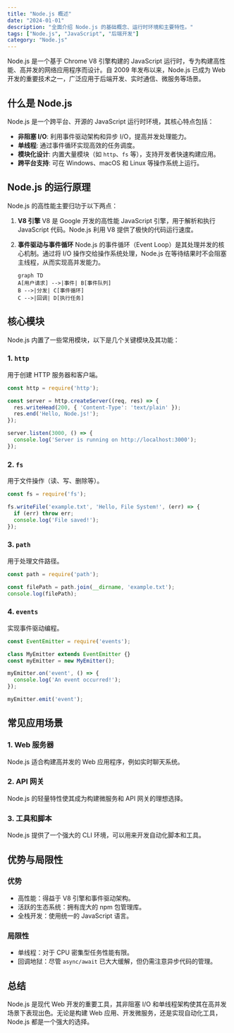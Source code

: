 ```yaml
---
title: "Node.js 概述"
date: "2024-01-01"
description: "全面介绍 Node.js 的基础概念、运行时环境和主要特性。"
tags: ["Node.js", "JavaScript", "后端开发"]
category: "Node.js"
---
```


Node.js 是一个基于 Chrome V8 引擎构建的 JavaScript 运行时，专为构建高性能、高并发的网络应用程序而设计。自 2009 年发布以来，Node.js 已成为 Web 开发的重要技术之一，广泛应用于后端开发、实时通信、微服务等场景。

## 什么是 Node.js

Node.js 是一个跨平台、开源的 JavaScript 运行时环境，其核心特点包括：

- **非阻塞 I/O**: 利用事件驱动架构和异步 I/O，提高并发处理能力。
- **单线程**: 通过事件循环实现高效的任务调度。
- **模块化设计**: 内置大量模块（如 `http`、`fs` 等），支持开发者快速构建应用。
- **跨平台支持**: 可在 Windows、macOS 和 Linux 等操作系统上运行。

## Node.js 的运行原理

Node.js 的高性能主要归功于以下两点：

1. **V8 引擎**
   V8 是 Google 开发的高性能 JavaScript 引擎，用于解析和执行 JavaScript 代码。Node.js 利用 V8 提供了极快的代码运行速度。

2. **事件驱动与事件循环**
   Node.js 的事件循环（Event Loop）是其处理并发的核心机制。通过将 I/O 操作交给操作系统处理，Node.js 在等待结果时不会阻塞主线程，从而实现高并发能力。

   ```mermaid
   graph TD
   A[用户请求] -->|事件| B[事件队列]
   B -->|分发| C[事件循环]
   C -->|回调| D[执行任务]
   ```

## 核心模块

Node.js 内置了一些常用模块，以下是几个关键模块及其功能：

### 1. `http`
用于创建 HTTP 服务器和客户端。

```javascript
const http = require('http');

const server = http.createServer((req, res) => {
  res.writeHead(200, { 'Content-Type': 'text/plain' });
  res.end('Hello, Node.js!');
});

server.listen(3000, () => {
  console.log('Server is running on http://localhost:3000');
});
```

### 2. `fs`
用于文件操作（读、写、删除等）。

```javascript
const fs = require('fs');

fs.writeFile('example.txt', 'Hello, File System!', (err) => {
  if (err) throw err;
  console.log('File saved!');
});
```

### 3. `path`
用于处理文件路径。

```javascript
const path = require('path');

const filePath = path.join(__dirname, 'example.txt');
console.log(filePath);
```

### 4. `events`
实现事件驱动编程。

```javascript
const EventEmitter = require('events');

class MyEmitter extends EventEmitter {}
const myEmitter = new MyEmitter();

myEmitter.on('event', () => {
  console.log('An event occurred!');
});

myEmitter.emit('event');
```

## 常见应用场景

### 1. Web 服务器
Node.js 适合构建高并发的 Web 应用程序，例如实时聊天系统。

### 2. API 网关
Node.js 的轻量特性使其成为构建微服务和 API 网关的理想选择。

### 3. 工具和脚本
Node.js 提供了一个强大的 CLI 环境，可以用来开发自动化脚本和工具。

## 优势与局限性

### 优势
- 高性能：得益于 V8 引擎和事件驱动架构。
- 活跃的生态系统：拥有庞大的 npm 包管理库。
- 全栈开发：使用统一的 JavaScript 语言。

### 局限性
- 单线程：对于 CPU 密集型任务性能有限。
- 回调地狱：尽管 `async/await` 已大大缓解，但仍需注意异步代码的管理。

## 总结

Node.js 是现代 Web 开发的重要工具，其非阻塞 I/O 和单线程架构使其在高并发场景下表现出色。无论是构建 Web 应用、开发微服务，还是实现自动化工具，Node.js 都是一个强大的选择。
